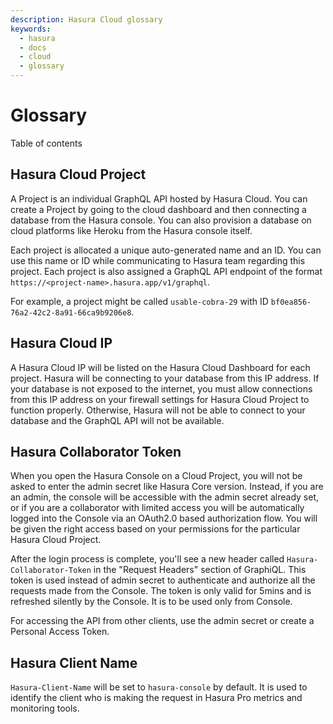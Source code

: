 ```yaml
---
description: Hasura Cloud glossary
keywords:
  - hasura
  - docs
  - cloud
  - glossary
---
```



# Glossary

<CustomTOCListHead>Table of contents</CustomTOCListHead>
<TOCInline toc={toc} />

## Hasura Cloud Project

A Project is an individual GraphQL API hosted by Hasura Cloud. You can
create a Project by going to the cloud dashboard and then connecting a
database from the Hasura console. You can also provision a database on
cloud platforms like Heroku from the Hasura console itself.

Each project is allocated a unique auto-generated name and an ID. You
can use this name or ID while communicating to Hasura team regarding
this project. Each project is also assigned a GraphQL API endpoint of
the format `https://<project-name>.hasura.app/v1/graphql`.

For example, a project might be called `usable-cobra-29` with ID
`bf0ea856-76a2-42c2-8a91-66ca9b9206e8`.

## Hasura Cloud IP

A Hasura Cloud IP will be listed on the Hasura Cloud Dashboard for each
project. Hasura will be connecting to your database from this IP
address. If your database is not exposed to the internet, you must allow
connections from this IP address on your firewall settings for Hasura
Cloud Project to function properly. Otherwise, Hasura will not be able
to connect to your database and the GraphQL API will not be available.

## Hasura Collaborator Token

When you open the Hasura Console on a Cloud Project, you will not be
asked to enter the admin secret like Hasura Core version. Instead, if
you are an admin, the console will be accessible with the admin secret
already set, or if you are a collaborator with limited access you will
be automatically logged into the Console via an OAuth2.0 based
authorization flow. You will be given the right access based on your
permissions for the particular Hasura Cloud Project.

After the login process is complete, you'll see a new header called
`Hasura-Collaborator-Token` in the "Request Headers" section of
GraphiQL. This token is used instead of admin secret to authenticate and
authorize all the requests made from the Console. The token is only
valid for 5mins and is refreshed silently by the Console. It is to be
used only from Console.

For accessing the API from other clients, use the admin secret or create
a Personal Access Token.

## Hasura Client Name

`Hasura-Client-Name` will be set to `hasura-console` by default. It is
used to identify the client who is making the request in Hasura Pro
metrics and monitoring tools.
